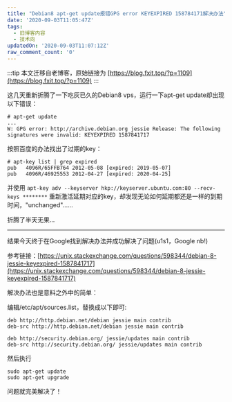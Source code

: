 ```yaml
---
title: "Debian8 apt-get update报错GPG error KEYEXPIRED 158784171解决办法"
date: '2020-09-03T11:05:47Z'
tags:
  - 旧博客内容
  - 技术向
updatedOn: '2020-09-03T11:07:12Z'
raw_comment_count: '0'
---
```


:::tip
本文迁移自老博客，原始链接为 [https://blog.fxit.top/?p=1109](https://blog.fxit.top/?p=1109)
:::

这几天重新折腾了一下吃灰已久的Debian8 vps，运行一下apt-get update却出现以下错误：
```
# apt-get update
...
W: GPG error: http://archive.debian.org jessie Release: The following signatures were invalid: KEYEXPIRED 1587841717
```
按照百度的办法找出了过期的key：
```
# apt-key list | grep expired
pub   4096R/65FFB764 2012-05-08 [expired: 2019-05-07]
pub   4096R/46925553 2012-04-27 [expired: 2020-04-25]
```
并使用
`apt-key adv --keyserver hkp://keyserver.ubuntu.com:80 --recv-keys ********`
重新激活延期对应的key，却发现无论如何延期都还是一样的到期时间，"unchanged"......

折腾了半天无果...

<hr />

结果今天终于在Google找到解决办法并成功解决了问题(u1s1，Google nb!)

参考链接：[https://unix.stackexchange.com/questions/598344/debian-8-jessie-keyexpired-1587841717](https://unix.stackexchange.com/questions/598344/debian-8-jessie-keyexpired-1587841717)

解决办法也是意料之外中的简单：

编辑/etc/apt/sources.list，替换成以下即可:
```
deb http://http.debian.net/debian jessie main contrib 
deb-src http://http.debian.net/debian jessie main contrib 

deb http://security.debian.org/ jessie/updates main contrib
deb-src http://security.debian.org/ jessie/updates main contrib
```
然后执行
```
sudo apt-get update
sudo apt-get upgrade
```
问题就完美解决了！
